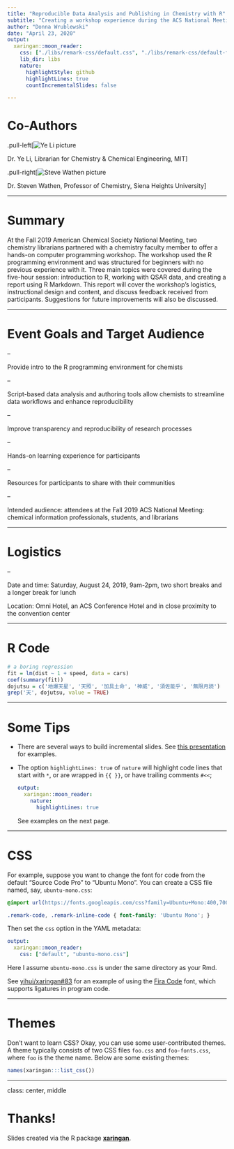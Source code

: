 ```yaml
---
title: "Reproducible Data Analysis and Publishing in Chemistry with R"
subtitle: "Creating a workshop experience during the ACS National Meeting"
author: "Donna Wrublewski"
date: "April 23, 2020"
output:
  xaringan::moon_reader:
    css: ["./libs/remark-css/default.css", "./libs/remark-css/default-fonts.css"]
    lib_dir: libs
    nature:
      highlightStyle: github
      highlightLines: true
      countIncrementalSlides: false

---
```


# Co-Authors

.pull-left[![Ye Li picture](li-photo.jpg)

Dr. Ye Li, Librarian for Chemistry & Chemical Engineering,  MIT]

.pull-right[![Steve Wathen picture](wathen-photo.jpg)

Dr. Steven Wathen, Professor of Chemistry, Siena Heights University]

---

# Summary

At the Fall 2019 American Chemical Society National Meeting, two chemistry librarians partnered with a chemistry faculty member to offer a hands-on computer programming workshop. The workshop used the R programming environment and was structured for beginners with no previous experience with it. Three main topics were covered during the five-hour session: introduction to R, working with QSAR data, and creating a report using R Markdown. This report will cover the workshop’s logistics, instructional design and content, and discuss feedback received from participants. Suggestions for future improvements will also be discussed.

---

# Event Goals and Target Audience

--

Provide intro to the R programming environment for chemists

--

Script-based data analysis and authoring tools allow chemists to streamline data workflows and enhance reproducibility

--

Improve transparency and reproducibility of research processes

--

Hands-on learning experience for participants

--

Resources for participants to share with their communities

--

Intended audience: attendees at the Fall 2019 ACS National Meeting: chemical information professionals, students, and librarians

---

# Logistics

--

Date and time: Saturday, August 24, 2019, 9am-2pm, two short breaks and a longer break for lunch

Location: Omni Hotel, an ACS Conference Hotel and in close proximity to the convention center

---

# R Code

```r
# a boring regression
fit = lm(dist ~ 1 + speed, data = cars)
coef(summary(fit))
dojutsu = c('地爆天星', '天照', '加具土命', '神威', '須佐能乎', '無限月読')
grep('天', dojutsu, value = TRUE)
```

---

# Some Tips

- There are several ways to build incremental slides. See [this presentation](https://slides.yihui.org/xaringan/incremental.html) for examples.

- The option `highlightLines: true` of `nature` will highlight code lines that start with `*`, or are wrapped in `{{ }}`, or have trailing comments `#<<`;

    ```yaml
    output:
      xaringan::moon_reader:
        nature:
          highlightLines: true
    ```

    See examples on the next page.

---

# CSS

For example, suppose you want to change the font for code from the default "Source Code Pro" to "Ubuntu Mono". You can create a CSS file named, say, `ubuntu-mono.css`:

```css
@import url(https://fonts.googleapis.com/css?family=Ubuntu+Mono:400,700,400italic);

.remark-code, .remark-inline-code { font-family: 'Ubuntu Mono'; }
```

Then set the `css` option in the YAML metadata:

```yaml
output:
  xaringan::moon_reader:
    css: ["default", "ubuntu-mono.css"]
```

Here I assume `ubuntu-mono.css` is under the same directory as your Rmd.

See [yihui/xaringan#83](https://github.com/yihui/xaringan/issues/83) for an example of using the [Fira Code](https://github.com/tonsky/FiraCode) font, which supports ligatures in program code.

---

# Themes

Don't want to learn CSS? Okay, you can use some user-contributed themes. A theme typically consists of two CSS files `foo.css` and `foo-fonts.css`, where `foo` is the theme name. Below are some existing themes:

```r
names(xaringan:::list_css())
```

---

class: center, middle

# Thanks!

Slides created via the R package [**xaringan**](https://github.com/yihui/xaringan).